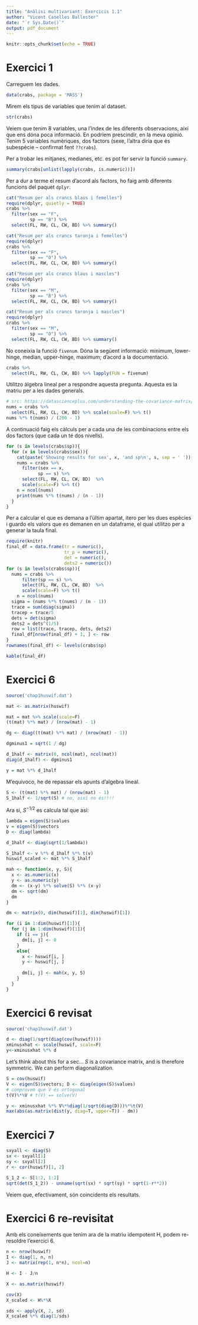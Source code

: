 ```yaml
---
title: "Anàlisi multivariant: Exercicis 1.1"
author: "Vicent Caselles Ballester"
date: "`r Sys.Date()`"
output: pdf_document
---
```


```r
knitr::opts_chunk$set(echo = TRUE)
```

# Exercici 1

Carreguem les dades.

```r
data(crabs, package = 'MASS')
```

Mirem els tipus de variables que tenim al dataset.

```r
str(crabs)
```
Veiem que tenim 8 variables, una l'índex de les diferents observacions, així que ens dóna poca informació. En podríem prescindir, en la meva opinió. Tenim 5 variables numèriques, dos factors (sexe, l'altra diria que és subespècie -- confirmat fent `??crabs`).

Per a trobar les mitjanes, medianes, etc. es pot fer servir la funció `summary`.

```r
summary(crabs[unlist(lapply(crabs, is.numeric))])
```
Per a dur a terme el resum d'acord als factors, ho faig amb diferents funcions del paquet `dplyr`.

```r
cat("Resum per als crancs blaus i femelles")
require(dplyr, quietly = TRUE)
crabs %>% 
  filter(sex == "F",
         sp == "B") %>% 
  select(FL, RW, CL, CW, BD) %>% summary()
```

```r
cat("Resum per als crancs taronja i femelles")
require(dplyr)
crabs %>% 
  filter(sex == "F",
         sp == "O") %>% 
  select(FL, RW, CL, CW, BD) %>% summary()

```
  

```r
cat("Resum per als crancs blaus i mascles")
require(dplyr)
crabs %>% 
  filter(sex == "M",
         sp == "B") %>% 
  select(FL, RW, CL, CW, BD) %>% summary()
```

```r
cat("Resum per als crancs taronja i mascles")
require(dplyr)
crabs %>% 
  filter(sex == "M",
         sp == "O") %>% 
  select(FL, RW, CL, CW, BD) %>% summary()
```

No coneixia la funció `fivenum`. Dóna la següent informació: minimum, lower-hinge, median, upper-hinge, maximum; d'acord a la documentació.

```r
crabs %>% 
  select(FL, RW, CL, CW, BD) %>% lapply(FUN = fivenum)
```
Utilitzo àlgebra lineal per a respondre aquesta pregunta. Aquesta es la matriu per a les dades generals.

```r
# src: https://datascienceplus.com/understanding-the-covariance-matrix/
nums = crabs %>% 
  select(FL, RW, CL, CW, BD) %>% scale(scale=F) %>% t()
nums %*% t(nums) / (200 - 1)
```
A continuació faig els càlculs per a cada una de les combinacions entre els dos factors (que cada un té dos nivells).

```r
for (s in levels(crabs$sp)){
  for (x in levels(crabs$sex)){
    cat(paste('Showing results for sex', x, 'and sp\n', s, sep = ' '))
    nums = crabs %>% 
      filter(sex == x,
            sp == s) %>% 
      select(FL, RW, CL, CW, BD)  %>% 
      scale(scale=F) %>% t()
    n = ncol(nums)
    print(nums %*% t(nums) / (n - 1))
  }
}
```

Per a calcular el que es demana a l'últim apartat, itero per les dues espècies i guardo els valors que es demanen en un dataframe, el qual utilitzo per a generar la taula final.

```r
require(knitr)
final_df = data.frame(tr = numeric(),
                      tr_p = numeric(),
                      det = numeric(),
                      dets2 = numeric())
for (s in levels(crabs$sp)){
  nums = crabs %>% 
      filter(sp == s) %>% 
      select(FL, RW, CL, CW, BD)  %>% 
      scale(scale=F) %>% t()
    n = ncol(nums)
  sigma = (nums %*% t(nums) / (n - 1))
  trace = sum(diag(sigma))
  tracep = trace/5
  dets = det(sigma)
  dets2 = dets^(1/5)
  row = list(trace, tracep, dets, dets2)
  final_df[nrow(final_df) + 1, ] <- row
}
rownames(final_df) <- levels(crabs$sp)

kable(final_df)
```

# Exercici 6

```r
source('chap1huswif.dat')

mat <- as.matrix(huswif)

mat = mat %>% scale(scale=F)
(t(mat) %*% mat) / (nrow(mat) - 1)

dg <- diag((t(mat) %*% mat) / (nrow(mat) - 1))

dgminus1 = sqrt(1 / dg)

d_1half <- matrix(0, ncol(mat), ncol(mat))
diag(d_1half) <- dgminus1

y = mat %*% d_1half
```


M'equivoco, he de repassar els apunts d'algebra lineal.
```r
S <- (t(mat) %*% mat) / (nrow(mat) - 1)
S_1half <- 1/sqrt(S) # no, així no és!!!!
```

Ara si, $S^{-1/2}$ es calcula tal que así:

```r
lambda = eigen(S)$values
v = eigen(S)$vectors
D <- diag(lambda)

d_1half <- diag(sqrt(1/lambda))

S_1half <- v %*% d_1half %*% t(v)
huswif_scaled <- mat %*% S_1half
```


```r
mah <- function(x, y, S){
  x <- as.numeric(x)
  y <- as.numeric(y)
  dm <- (x-y) %*% solve(S) %*% (x-y)
  dm <- sqrt(dm)
  dm
}

dm <- matrix(0, dim(huswif)[1], dim(huswif)[1])

for (i in 1:dim(huswif)[1]){
  for (j in 1:dim(huswif)[1]){
    if (i == j){
      dm[i, j] <- 0
    }
    else{
      x <- huswif[i, ]
      y <- huswif[j, ]
      
      dm[i, j] <- mah(x, y, S)
    }
  }
}
```


# Exercici 6 revisat

```r
source('chap1huswif.dat')

d <- diag(1/sqrt(diag(cov(huswif))))
xminusxhat <- scale(huswif, scale=F)
y<-xminusxhat %*% d
```

Let's think about this for a sec... $S$ is a covariance matrix, and is therefore symmetric. We can perform diagonalization.

```r

S = cov(huswif)
V <- eigen(S)$vectors; D <- diag(eigen(S)$values)
# comprovem que V és ortogonal
t(V)%*%V # t(V) == solve(V)

y <- xminusxhat %*% V%*%diag(1/sqrt(diag(D)))%*%t(V)
max(abs(as.matrix(dist(y, diag=T, upper=T)) - dm))
```

# Exercici 7

```r
sxyall <- diag(S)
sx <- sxyall[1]
sy <- sxyall[2]
r <- cor(huswif)[1, 2]

S_1_2 <- S[1:2, 1:2]
sqrt(det(S_1_2)) - unname(sqrt(sx) * sqrt(sy) * sqrt(1-r**2))

```

Veiem que, efectivament, són coincidents els resultats.

# Exercici 6 re-revisitat

Amb els coneixements que tenim ara de la matriu idempotent H, podem re-resoldre l'exercici 6.

```r
n <- nrow(huswif)
I <- diag(1, n, n)
J <- matrix(rep(1, n*n), ncol=n)

H <- I - J/n

X <- as.matrix(huswif)

cov(X)
X_scaled <- H%*%X

sds <- apply(X, 2, sd)
X_scaled %*% diag(1/sds)
```


